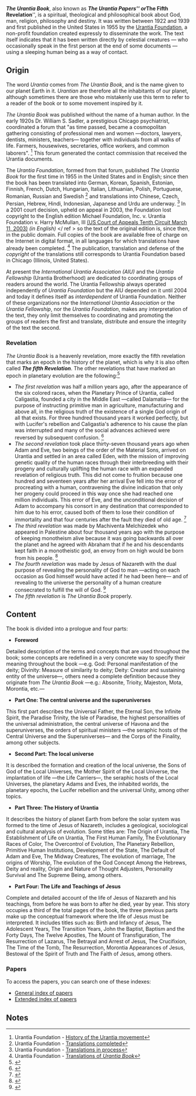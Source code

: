 '''''The Urantia Book''''', also known as '''''The Urantia Papers''''' or '''''The Fifth Revelation''''', is a spiritual, theological and philosophical book about God, man, religion, philosophy and destiny. It was written between 1922 and 1939 and first published in the United States in 1955 by the [https://www.urantia.org Urantia Foundation], a non-profit foundation created expressly to disseminate the work. The text itself indicates that it has been written directly by celestial creatures — who occasionally speak in the first person at the end of some documents — using a sleeping human being as a way of contact.

== Origin ==
The word ''Urantia'' comes from ''The Urantia Book'', and is the name given to our planet Earth in it. ''Urantian'' are therefore all the inhabitants of our planet, although sometimes there are those who mistakenly use this term to refer to a reader of the book or to some movement inspired by it.

''The Urantia Book'' was published without the name of a human author. In the early 1920s Dr. William S. Sadler, a prestigious Chicago psychiatrist, coordinated a forum that "as time passed, became a cosmopolitan gathering consisting of professional men and women —doctors, lawyers, dentists, ministers, teachers— together with individuals from all walks of life. Farmers, housewives, secretaries, office workers, and common laborers". <ref> Urantia Foundation - [https://www.urantia.org/urantia-foundation/history#contact History of the Urantia movement] </ref> This forum generated the contact commission that received the Urantia documents.

The ''Urantia Foundation'', formed from that forum, published ''The Urantia Book'' for the first time in 1955 in the United States and in English; since then the book has been translated into German, Korean, Spanish, Estonian, Finnish, French, Dutch, Hungarian, Italian, Lithuanian, Polish, Portuguese, Romanian, Russian and Swedish <ref> Urantia Foundation - [http://www.urantia.org/es/news/2012-08/cronologia-de-el-libro-de-urantia-y-sus-traducciones Translations completed] </ref> and translations into Chinese, Czech, Persian, Hebrew, Hindi, Indonesian, Japanese and Urdu are underway. <ref> Urantia Foundation - [http://www.urantia.org/es/news/2012-06/la-traduccion-al-hebreo-de-el-libro-de-urantia Translations in process] </ref> In a 2001 court decision, upheld on appeal in 2003, the Foundation lost copyright to the English edition <ref>Michael Foundation, Inc. v. Urantia Foundation v. Harry McMullan, III [http://ca10.washburnlaw.edu/cases/2003/03/01-6347.htm (US Court of Appeals Tenth Circuit March 11, 2003)] ''(in English)'' </ ref > so the text of the original edition is, since then, in the public domain. Full copies of the book are available free of charge on the Internet in digital format, in all languages ​​for which translations have already been completed. <ref> Urantia Foundation - [http://www.urantia.org/es/news/2012-08/cronologia-de-el-libro-de-urantia-y-sus-traducciones Translations of ''Urantia Book''] </ref> The publication, translation and defense of the ''copyright'' of the translations still corresponds to Urantia Foundation based in Chicago (Illinois, United States).

At present the ''International Urantia Association (AIU)'' and the ''Urantia Fellowship'' (Urantia Brotherhood) are dedicated to coordinating groups of readers around the world. The Urantia Fellowship always operated independently of ''Urantia Foundation'' but the AIU depended on it until 2004 and today it defines itself as ''interdependent'' of Urantia Foundation. Neither of these organizations nor the ''International Urantia Association'' or the ''Urantia Fellowship'', nor the ''Urantia Foundation'', makes any interpretation of the text, they only limit themselves to coordinating and promoting the groups of readers the first and translate, distribute and ensure the integrity of the text the second.

=== Revelation ===
''The Urantia Book'' is a heavenly revelation, more exactly the fifth revelation that marks an epoch in the history of the planet, which is why it is also often called '''''The fifth Revelation'''''. The other revelations that have marked an epoch in planetary evolution are the following:<ref>{{lib|LU|92|4|1}}</ref>

* ''The first revelation'' was half a million years ago, after the appearance of the six colored races, when the Planetary Prince of Urantia, called Caligastia, founded a city in the Middle East —called Dalamatia— for the purpose of instructing primitive man in agriculture, manufacturing and above all, in the religious truth of the existence of a single God origin of all that exists. For three hundred thousand years it worked perfectly, but with Lucifer's rebellion and Caligastia's adherence to his cause the plan was interrupted and many of the social advances achieved were reversed by subsequent confusion. <ref>{{lib|LU|66}}</ref>
* ''The second revelation'' took place thirty-seven thousand years ago when Adam and Eve, two beings of the order of the Material Sons, arrived on Urantia and settled in an area called Eden, with the mission of improving genetic quality of the human races through their interbreeding with their progeny and culturally uplifting the human race with an expanded revelation of religious truth. This did not come to fruition because one hundred and seventeen years after her arrival Eve fell into the error of procreating with a human, contravening the divine indication that only her progeny could proceed in this way once she had reached one million individuals. This error of Eve, and the unconditional decision of Adam to accompany his consort in any destination that corresponded to him due to his error, caused both of them to lose their condition of immortality and that four centuries after the fault they died of old age. <ref>{{lib|LU|74}}</ref>
* ''The third revelation'' was made by Machiventa Melchizedek who appeared in Palestine about four thousand years ago with the purpose of keeping monotheism alive because it was going backwards all over the planet and he agreed with Abraham that if he and his descendants kept faith in a monotheistic god, an envoy from on high would be born from his people. <ref>{{lib|LU|93}}</ref>
* ''The fourth revelation'' was made by Jesus of Nazareth with the dual purpose of revealing the personality of God to man —acting on each occasion as God himself would have acted if he had been here— and of revealing to the universe the personality of a human creature consecrated to fulfill the will of God. <ref>{{lib|LU|120}}</ref>
* ''The fifth revelation'' is ''The Urantia Book'' properly.

== Content ==

The book is divided into a prologue and four parts:

* '''Foreword'''
Detailed description of the terms and concepts that are used throughout the book; some concepts are redefined in a very concrete way to specify their meaning throughout the book —e.g. God: Personal manifestation of the deity; Divinity: Measure of similarity to deity; Deity: Creator and sustaining entity of the universe—, others need a complete definition because they originate from ''The Urantia Book'' —e.g.: Absonite, Trioity, Majeston, Mota, Morontia, etc.—

* '''Part One: The central universe and the superuniverses'''
This first part describes the Universal Father, the Eternal Son, the Infinite Spirit, the Paradise Trinity, the Isle of Paradise, the highest personalities of the universal administration, the central universe of Havona and the superuniverses, the orders of spiritual ministers —the seraphic hosts of the Central Universe and the Superuniverses— and the Corps of the Finality, among other subjects.

* '''Second Part: The local universe'''
It is described the formation and creation of the local universe, the Sons of God of the Local Universes, the Mother Spirit of the Local Universe, the implantation of life —the Life Carriers—, the seraphic hosts of the Local Universes, the planetary Adams and Eves, the inhabited worlds, the planetary epochs, the Lucifer rebellion and the universal Unity, among other topics.

* '''Part Three: The History of Urantia'''
It describes the history of planet Earth from before the solar system was formed to the time of Jesus of Nazareth, includes a geological, sociological and cultural analysis of evolution. Some titles are: The Origin of Urantia, The Establishment of Life on Urantia, The First Human Family, The Evolutionary Races of Color, The Overcontrol of Evolution, The Planetary Rebellion, Primitive Human Institutions, Development of the State, The Default of Adam and Eve, The Midway Creatures, The evolution of marriage, The origins of Worship, The evolution of the God Concept Among the Hebrews, Deity and reality, Origin and Nature of Thought Adjusters, Personality Survival and The Supreme Being, among others.

* '''Part Four: The Life and Teachings of Jesus'''
Complete and detailed account of the life of Jesus of Nazareth and his teachings, from before he was born to after he died, year by year. This story occupies a third of the total pages of the book, the three previous parts make up the conceptual framework where the life of Jesus must be interpreted. It includes titles such as: Birth and Infancy of Jesus, The Adolescent Years, The Transition Years, John the Baptist, Baptism and the Forty Days, The Twelve Apostles, The Mount of Transfiguration, The Resurrection of Lazarus, The Betrayal and Arrest of Jesus, The Crucifixion, The Time of the Tomb, The Resurrection, Morontia Appearances of Jesus, Bestowal of the Spirit of Truth and The Faith of Jesus, among others.

=== Papers ===

To access the papers, you can search one of these indexes:
* [[Index:The_Urantia_Book | General index of papers]]
* [[Index:The_Urantia_Book_extended | Extended index of papers]]

== Notes ==
<references />